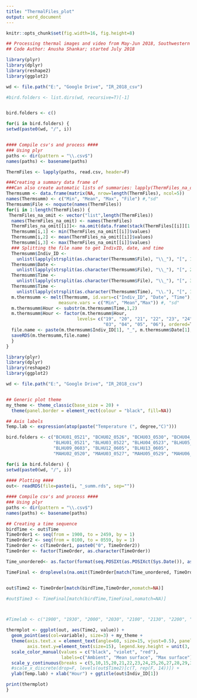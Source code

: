 ```yaml
---
title: "ThermalFiles_plot"
output: word_document
---
```



```r
knitr::opts_chunk$set(fig.width=16, fig.height=8) 
```


```r
## Processing thermal images and video from May-Jun 2018, Southwestern Research Station
## Code Author: Anusha Shankar; started July 2018

library(plyr)
library(dplyr)
library(reshape2)
library(ggplot2)

wd <- file.path("E:", "Google Drive", "IR_2018_csv")

#bird.folders <- list.dirs(wd, recursive=T)[-1]


bird.folders <- c()

for(i in bird.folders) {
setwd(paste0(wd, "/", i))


#### Compile csv's and process ####
### Using plyr
paths <- dir(pattern = "\\.csv$")
names(paths) <- basename(paths)

ThermFiles <- lapply(paths, read.csv, header=F)

###Creating a summary data frame of 
###Can also create automatic lists of summaries: lapply(ThermFiles_na_omit[[i]], summary)
Thermsumm <- data.frame(matrix(NA, nrow=length(ThermFiles), ncol=5))
names(Thermsumm) <- c("Min", "Mean", "Max", "File") #,"sd"
Thermsumm$File <- noquote(names(ThermFiles))
for(i in 1:length(ThermFiles)) { 
 ThermFiles_na_omit <- vector("list",length(ThermFiles))
  names(ThermFiles_na_omit) <- names(ThermFiles)
  ThermFiles_na_omit[[i]]<- na.omit(data.frame(stack(ThermFiles[[i]][1:ncol(ThermFiles[[i]])])))[1]
  Thermsumm[i,1] <- min(ThermFiles_na_omit[[i]]$values)
  Thermsumm[i,2] <- mean(ThermFiles_na_omit[[i]]$values)
  Thermsumm[i,3] <- max(ThermFiles_na_omit[[i]]$values)
  ### Splitting the file name to get IndivID, date, and time
  Thermsumm$Indiv_ID <- 
    unlist(lapply(strsplit(as.character(Thermsumm$File), "\\_"), "[", 1))
  Thermsumm$Date <- 
    unlist(lapply(strsplit(as.character(Thermsumm$File), "\\_"), "[", 2))
  Thermsumm$Time <- 
    unlist(lapply(strsplit(as.character(Thermsumm$File), "\\_"), "[", 3))
  Thermsumm$Time <- 
    unlist(lapply(strsplit(as.character(Thermsumm$Time), "\\."), "[", 1))
  m.thermsumm <- melt(Thermsumm, id.vars=c("Indiv_ID", "Date", "Time"), 
                    measure.vars = c("Min", "Mean","Max")) #, "sd"
  m.thermsumm$Hour <- substr(m.thermsumm$Time,1,2)
  m.thermsumm$Hour <- factor(m.thermsumm$Hour, 
                           levels= c("19", "20", "21", "22", "23", "24", "01", "02",
                                     "03", "04", "05", "06"), ordered=T)
  file.name <- paste(m.thermsumm$Indiv_ID[1], "_", m.thermsumm$Date[1], "_summ.rds", sep="")
  saveRDS(m.thermsumm,file.name)
  }
}

```

```r

library(plyr)
library(dplyr)
library(reshape2)
library(ggplot2)

wd <- file.path("E:", "Google Drive", "IR_2018_csv")


## Generic plot theme
my_theme <- theme_classic(base_size = 20) + 
  theme(panel.border = element_rect(colour = "black", fill=NA))

## Axis labels
Temp.lab <- expression(atop(paste("Temperature (", degree,"C)")))

bird.folders <- c("BCHU01_0521", "BCHU02_0526", "BCHU03_0530", "BCHU04_0607", "BCHU05_0607",
                  "BLHU01_0521", "BLHU03_0522", "BLHU04_0523", "BLHU05_0523", "BLHU06_0526", "BLHU07_0529", "BLHU08_0601", 
                  "BLHU09_0603", "BLHU12_0605", "BLHU13_0605", 
                  "MAHU02_0520", "MAHU03_0527", "MAHU05_0529", "MAHU06_0530", "MAHU10_0603", "MAHU12_0606", "MAHU13_0606")

for(i in bird.folders) {
setwd(paste0(wd, "/", i))
  
#### Plotting ####
out<- readRDS(file=paste(i, "_summ.rds", sep=""))

#### Compile csv's and process ####
### Using plyr
paths <- dir(pattern = "\\.csv$")
names(paths) <- basename(paths)

## Creating a time sequence
birdTime <- out$Time
TimeOrder1 <- seq(from = 1900, to = 2459, by = 1)
TimeOrder2 <- seq(from = 0100, to = 0559, by = 1)
TimeOrder <- c(TimeOrder1, paste0("0", TimeOrder2))
TimeOrder <- factor(TimeOrder, as.character(TimeOrder))

Time_unordered<- as.factor(format(seq.POSIXt(as.POSIXct(Sys.Date()), as.POSIXct(Sys.Date()+1), by = "1 min"),"%H%M", tz="GMT"))

TimeFinal <- droplevels(na.omit(TimeOrder[match(Time_unordered, TimeOrder,nomatch=NA)]))


out$Time2 <- TimeOrder[match(birdTime,TimeOrder,nomatch=NA)]

#out$Time3 <- TimeFinal[match(birdTime,TimeFinal,nomatch=NA)]



#Timelab <- c("1900", "1930", "2000", "2030", "2100", "2130", "2200", "2230", "2300", "2330", "2400", "2430", "0100", "0130", #"0200", "0230", "0300", "0330", "0400", "0430", "0500", "0530", "0600")

thermplot <- ggplot(out, aes(Time2, value)) +
  geom_point(aes(col=variable), size=3) + my_theme +
  theme(axis.text.x = element_text(angle=60, size=15, vjust=0.5), panel.grid.major.y = element_line(colour="grey", size=0.5),
        axis.text.y=element_text(size=15), legend.key.height = unit(3, 'lines'),  plot.title = element_text(hjust = 0.5)) +
  scale_color_manual(values = c("black", "violet", "red"), 
                     labels=c("Ambient", "Mean surface", "Max surface"), name="Temperature") + 
  scale_y_continuous(breaks = c(5,10,15,20,21,22,23,24,25,26,27,28,29,30,35)) +
  #scale_x_discrete(drop=F, levels(out$Time2)[c(T, rep(F, 14))]) +
  ylab(Temp.lab) + xlab("Hour") + ggtitle(out$Indiv_ID[1])

print(thermplot)
}
```
